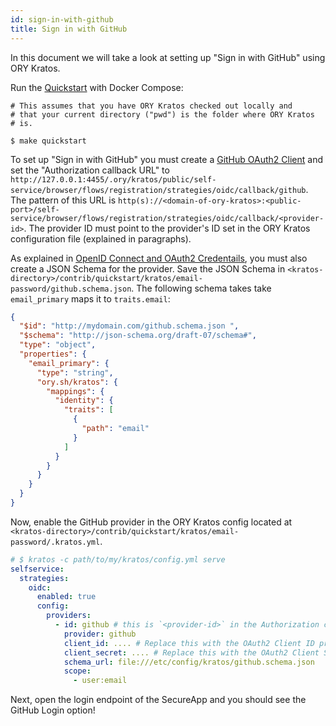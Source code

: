 ```yaml
---
id: sign-in-with-github
title: Sign in with GitHub
---
```


In this document we will take a look at setting up "Sign in with GitHub" using
ORY Kratos.

Run the [Quickstart](../quickstart.mdx) with Docker Compose:

```shell script
# This assumes that you have ORY Kratos checked out locally and
# that your current directory ("pwd") is the folder where ORY Kratos
# is.

$ make quickstart
```

To set up "Sign in with GitHub" you must create a
[GitHub OAuth2 Client](https://developer.github.com/apps/building-oauth-apps/creating-an-oauth-app/)
and set the "Authorization callback URL" to
`http://127.0.0.1:4455/.ory/kratos/public/self-service/browser/flows/registration/strategies/oidc/callback/github`.
The pattern of this URL is
`http(s)://<domain-of-ory-kratos>:<public-port>/self-service/browser/flows/registration/strategies/oidc/callback/<provider-id>`.
The provider ID must point to the provider's ID set in the ORY Kratos
configuration file (explained in paragraphs).

As explained in
[OpenID Connect and OAuth2 Credentails](../concepts/credentials/openid-connect-oidc-oauth2.mdx),
you must also create a JSON Schema for the provider. Save the JSON Schema in
`<kratos-directory>/contrib/quickstart/kratos/email-password/github.schema.json`.
The following schema takes take `email_primary` maps it to `traits.email`:

```json title="contrib/quickstart/kratos/email-password/github.schema.json"
{
  "$id": "http://mydomain.com/github.schema.json ",
  "$schema": "http://json-schema.org/draft-07/schema#",
  "type": "object",
  "properties": {
    "email_primary": {
      "type": "string",
      "ory.sh/kratos": {
        "mappings": {
          "identity": {
            "traits": [
              {
                "path": "email"
              }
            ]
          }
        }
      }
    }
  }
}
```

Now, enable the GitHub provider in the ORY Kratos config located at
`<kratos-directory>/contrib/quickstart/kratos/email-password/.kratos.yml`.

```yaml title="contrib/quickstart/kratos/email-password/.kratos.yml"
# $ kratos -c path/to/my/kratos/config.yml serve
selfservice:
  strategies:
    oidc:
      enabled: true
      config:
        providers:
          - id: github # this is `<provider-id>` in the Authorization callback URL
            provider: github
            client_id: .... # Replace this with the OAuth2 Client ID provided by GitHub
            client_secret: .... # Replace this with the OAuth2 Client Secret provided by GitHub
            schema_url: file:///etc/config/kratos/github.schema.json
            scope:
              - user:email
```

Next, open the login endpoint of the SecureApp and you should see the GitHub
Login option!
